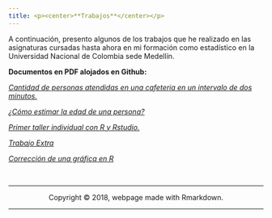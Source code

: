 ```yaml
---
title: <p><center>**Trabajos**</center></p>
---
```

A continuación, presento algunos de los trabajos que he realizado en las asignaturas cursadas hasta ahora en mi formación como estadístico en la Universidad Nacional de Colombia sede Medellín.


**Documentos en PDF alojados en Github:**

[*Cantidad de personas atendidas en una cafeteria en un intervalo de dos minutos.*](https://github.com/yuasaavedraco/yuasaavedraco.github.io/blob/master/Documentos/CANTIDAD%20DE%20PERSONAS%20ATENDIDAS%20EN%20UN%20INTERVALO%20DE%20DOS%20MINUTOS.pdf)

[*¿Cómo estimar la edad de una persona?*](https://github.com/yuasaavedraco/yuasaavedraco.github.io/blob/master/Documentos/C%C3%93MO%20ESTIMAR%20LA%20ESTATURA%20DE%20UN%20PERSONA.pptx.pdf)

[*Primer taller individual con R y Rstudio.*](https://github.com/yuasaavedraco/yuasaavedraco.github.io/blob/master/Documentos/PRIMER%20TALLER%20INDIVIDUAL%20CON%20R%20Y%20RSTUDIO.pdf)

[*Trabajo Extra*](https://github.com/yuasaavedraco/yuasaavedraco.github.io/blob/master/Documentos/TRABAJO%20EXTRA.pdf)

[*Corrección de una gráfica en R*](https://github.com/yuasaavedraco/yuasaavedraco.github.io/blob/master/Documentos/CORRECCI%C3%93N%20DE%20UNA%20GR%C3%81FICA%20EN%20R.pdf)


<br>
<hr>
<p><center>Copyright &copy; 2018, webpage made with Rmarkdown.</center></p>
<hr>